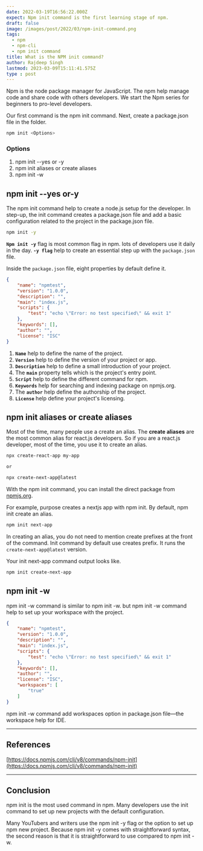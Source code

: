 ```yaml
---
date: 2022-03-19T16:56:22.000Z
expect: Npm init command is the first learning stage of npm.
draft: false
image: /images/post/2022/03/npm-init-command.png
tags:
  - npm
  - npm-cli
  - npm init command
title: What is the NPM init command?
author: Rajdeep Singh
lastmod: 2023-03-09T15:11:41.575Z
type : post
---
```


Npm is the node package manager for JavaScript. The npm help manage code and
share code with others developers. We start the Npm series for beginners to
pro-level developers.

Our first command is the npm init command. Next, create a package.json file in
the folder.

```bash
npm init <Options>
```

### Options

1. npm init --yes or -y
2. npm init aliases or create aliases
3. npm init -w

## npm init --yes or-y

The npm init command help to create a node.js setup for the developer. In
step-up, the init command creates a package.json file and add a basic
configuration related to the project in the package.json file.

```bash
npm init -y
```

**`Npm init -y`** flag is most common flag in npm. lots of developers use it daily in the day. **`-y flag`** help to create an essential step up with the `package.json` file.

Inside the `package.json` file, eight properties by default define it.

```json
{
	"name": "npmtest",
	"version": "1.0.0",
	"description": "",
	"main": "index.js",
	"scripts": {
		"test": "echo \"Error: no test specified\" && exit 1"
	},
	"keywords": [],
	"author": "",
	"license": "ISC"
}
```

1. **`Name`** help to define the name of the project.
2. **`Version`** help to define the version of your project or app.
3. **`Description`** help to define a small introduction of your project.
4. The **`main`** property tells which is the project's entry point.
5. **`Script`** help to define the different command for npm.
6. **`Keywords`** help for searching and indexing package on npmjs.org.
7. The **`author`** help define the authorship of the project.
8. **`License`** help define your project's licensing.

## npm init aliases or create aliases

Most of the time, many people use a create an alias. The **create aliases** are
the most common alias for react.js developers. So if you are a react.js developer,
most of the time, you use it to create an alias.

```bash
npx create-react-app my-app

or

npx create-next-app@latest
```

With the npm init command, you can install the direct package from [npmjs.org](npmjs.org).

For example, purpose creates a nextjs app with npm init. By default, npm init
create an alias.

```bash
npm init next-app
```

In creating an alias, you do not need to mention create prefixes at the front of
the command. Init command by default use creates prefix. It runs the
`create-next-app@latest` version.

Your init next-app command output looks like.

```bash
npm init create-next-app
```

## npm init -w

npm init -w command is similar to npm init -w. but npm init -w command help to
set up your workspace with the project.

```json
{
	"name": "npmtest",
	"version": "1.0.0",
	"description": "",
	"main": "index.js",
	"scripts": {
		"test": "echo \"Error: no test specified\" && exit 1"
	},
	"keywords": [],
	"author": "",
	"license": "ISC",
	"workspaces": [
		"true"
	]
}
```

npm init -w command add workspaces option in package.json file—the workspace
help for IDE.

---

## References

[https://docs.npmjs.com/cli/v8/commands/npm-init](https://docs.npmjs.com/cli/v8/commands/npm-init)

---

## Conclusion

npm init is the most used command in npm. Many developers use the init command
to set up new projects with the default configuration.

Many YouTubers and writers use the npm init -y flag or the option to set up npm
new project. Because npm init -y comes with straightforward syntax, the second
reason is that it is straightforward to use compared to npm init -w.
